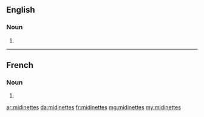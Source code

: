 ==English==

===Noun===
{{head|en|noun plural form}}

# {{plural of|midinette|lang=en}}

----

==French==

===Noun===
{{head|fr|noun plural form|g=f}}

# {{plural of|midinette|lang=fr}}

[[ar:midinettes]]
[[da:midinettes]]
[[fr:midinettes]]
[[mg:midinettes]]
[[my:midinettes]]